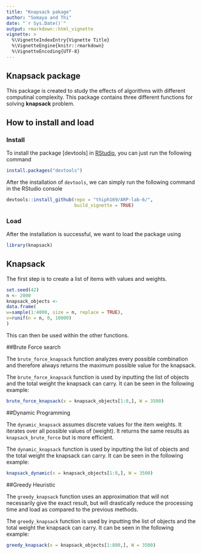 ```yaml
---
title: "Knapsack pakage"
author: "Somaya and Thi"
date: "`r Sys.Date()`"
output: rmarkdown::html_vignette
vignette: >
  %\VignetteIndexEntry{Vignette Title}
  %\VignetteEngine{knitr::rmarkdown}
  %\VignetteEncoding{UTF-8}
---
```


## Knapsack package

This package is created to study the effects of algorithms with different computinal complexity. This package contains three different functions for solving **knapsack** problem.


## How to install and load

### Install 

To install the package [devtools] in [RStudio](https://www.rstudio.com/), you can just run the following command
```r
install.packages("devtools")
```


After the installation of `devtools`, we can simply run the following command in the RStudio console
```r
devtools::install_github(repo = "thiph169/ARP-lab-6/", 
                         build_vignette = TRUE)
```

### Load

After the installation is successful, we want to load the package using

```r
library(knapsack)
```


## Knapsack

The first step is to create a list of items with values and weights.  

```r
set.seed(42)
n <- 2000
knapsack_objects <-
data.frame(
w=sample(1:4000, size = n, replace = TRUE),
v=runif(n = n, 0, 10000)
)
```

This can then be used within the other functions.


##Brute Force search

The `brute_force_knapsack` function analyzes every possible combination and therefore always returns the maximum possible value for the knapsack. 

The `brute_force_knapsack` function is used by inputting the list of objects and the total weight the knapsack can carry. It can be seen in the following example:

```r
brute_force_knapsack(x = knapsack_objects[1:8,], W = 3500)
```


##Dynamic Programming

The `dynamic_knapsack` assumes discrete values for the item weights. It iterates over all possible values of \code{w} (weight). It returns the same results as `knapsack_brute_force` but is more efficient.

The `dynamic_knapsack` function is used by inputting the list of objects and the total weight the knapsack can carry. It can be seen in the following example:

```r

knapsack_dynamic(x = knapsack_objects[1:8,], W = 3500)
```


##Greedy Heuristic

The `greedy_knapsack` function uses an approximation that will not necessarily give the exact result, but will drastically reduce the processing time and load as compared to the previous methods.

The `greedy_knapsack` function is used by inputting the list of objects and the total weight the knapsack can carry. It can be seen in the following example:

```r
greedy_knapsack(x = knapsack_objects[1:800,], W = 3500)
```

